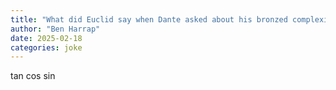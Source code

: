 ```yaml
---
title: "What did Euclid say when Dante asked about his bronzed complexion?"
author: "Ben Harrap"
date: 2025-02-18
categories: joke
---
```


tan cos sin